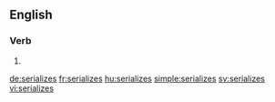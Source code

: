 ==English==

===Verb===
{{head|en|verb form}}

# {{en-third-person singular of|serialize}}

[[de:serializes]]
[[fr:serializes]]
[[hu:serializes]]
[[simple:serializes]]
[[sv:serializes]]
[[vi:serializes]]